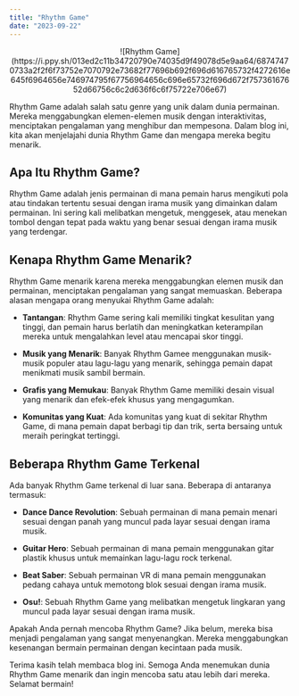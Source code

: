 ```yaml
---
title: "Rhythm Game"
date: "2023-09-22"
---
```


<div align="center">
![Rhythm Game](https://i.ppy.sh/013ed2c11b34720790e74035d9f49078d5e9aa64/68747470733a2f2f6f73752e7070792e73682f77696b692f696d616765732f4272616e645f6964656e746974795f67756964656c696e65732f696d672f75736167652d66756c6c2d636f6c6f75722e706e67)
</div>

Rhythm Game adalah salah satu genre yang unik dalam dunia permainan. Mereka menggabungkan elemen-elemen musik dengan interaktivitas, menciptakan pengalaman yang menghibur dan mempesona. Dalam blog ini, kita akan menjelajahi dunia Rhythm Game dan mengapa mereka begitu menarik.

## Apa Itu Rhythm Game?

Rhythm Game adalah jenis permainan di mana pemain harus mengikuti pola atau tindakan tertentu sesuai dengan irama musik yang dimainkan dalam permainan. Ini sering kali melibatkan mengetuk, menggesek, atau menekan tombol dengan tepat pada waktu yang benar sesuai dengan irama musik yang terdengar.


## Kenapa Rhythm Game Menarik?

Rhythm Game menarik karena mereka menggabungkan elemen musik dan permainan, menciptakan pengalaman yang sangat memuaskan. Beberapa alasan mengapa orang menyukai Rhythm Game adalah:

- **Tantangan**: Rhythm Game sering kali memiliki tingkat kesulitan yang tinggi, dan pemain harus berlatih dan meningkatkan keterampilan mereka untuk mengalahkan level atau mencapai skor tinggi.

- **Musik yang Menarik**: Banyak Rhythm Gamee menggunakan musik-musik populer atau lagu-lagu yang menarik, sehingga pemain dapat menikmati musik sambil bermain.

- **Grafis yang Memukau**: Banyak Rhythm Game memiliki desain visual yang menarik dan efek-efek khusus yang mengagumkan.

- **Komunitas yang Kuat**: Ada komunitas yang kuat di sekitar Rhythm Game, di mana pemain dapat berbagi tip dan trik, serta bersaing untuk meraih peringkat tertinggi.

## Beberapa Rhythm Game Terkenal

Ada banyak Rhythm Game terkenal di luar sana. Beberapa di antaranya termasuk:

- **Dance Dance Revolution**: Sebuah permainan di mana pemain menari sesuai dengan panah yang muncul pada layar sesuai dengan irama musik.

- **Guitar Hero**: Sebuah permainan di mana pemain menggunakan gitar plastik khusus untuk memainkan lagu-lagu rock terkenal.

- **Beat Saber**: Sebuah permainan VR di mana pemain menggunakan pedang cahaya untuk memotong blok sesuai dengan irama musik.

- **Osu!**: Sebuah Rhythm Game yang melibatkan mengetuk lingkaran yang muncul pada layar sesuai dengan irama musik.

Apakah Anda pernah mencoba Rhythm Game? Jika belum, mereka bisa menjadi pengalaman yang sangat menyenangkan. Mereka menggabungkan kesenangan bermain permainan dengan kecintaan pada musik.

Terima kasih telah membaca blog ini. Semoga Anda menemukan dunia Rhythm Game menarik dan ingin mencoba satu atau lebih dari mereka. Selamat bermain!

